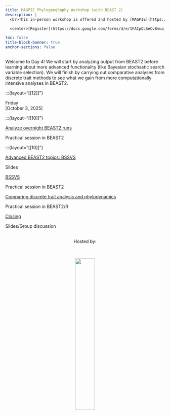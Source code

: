 ```yaml
---
title: MAGPIE PhylogeogRaphy Workshop (with BEAST 2)
description: |
  <br>This in-person workshop is offered and hosted by [MAGPIE](https://www.sfu.ca/magpie.html) in the Department of Mathematics at Simon Fraser University.

  <center>[Register](https://docs.google.com/forms/d/e/1FAIpQLSeOv8vuo_HdsrBvmoONwcjoCHNAPPXnRvYSXVJmDQBSgpsrJw/viewform?usp=dialog){.btn .btn-outline-primary}</center>

toc: false
title-block-banner: true
anchor-sections: false
---
```


Welcome to Day 4! We will start by analyzing output from BEAST2 before learning about more advanced functionality (like Bayesian stochastic search variable selection). We will finish by carrying out comparative analyses from discrete trait methods to see what we gain from more computationally intensive analyses in BEAST2.


<!-- ================= Day 4 ================= -->
:::{layout="[[12]]"}

:::{.date}
Friday<br>[October 3, 2025]
:::

:::{layout="[[10]]"}

:::{.card .mb-3}
:::{.card-body}
[Analyze overnight BEAST2 runs](pages/embedR.qmd){.card-title .stretched-link}

:::{.text-muted}
Practical session in BEAST2
:::
:::
:::

:::{layout="[[10]]"}

:::{.card .mb-3}
:::{.card-body}
[Advanced BEAST2 topics: BSSVS](pages/embedR.qmd){.card-title .stretched-link}

:::{.text-muted}
Slides
:::
:::
:::

:::{.card .mb-3}
:::{.card-body}
[BSSVS](pages/embedPython.qmd){.card-title .stretched-link}

:::{.text-muted}
Practical session in BEAST2
:::
:::
:::

:::{.card .mb-3}
:::{.card-body}
[Comparing discrete trait analysis and phylodynamics](pages/embedPython.qmd){.card-title .stretched-link}

:::{.text-muted}
Practical session in BEAST2/R
:::
:::
:::

:::{.card .mb-3}
:::{.card-body}
[Closing](pages/embedPython.qmd){.card-title .stretched-link}

:::{.text-muted}
Slides/Group discussion
:::
:::
:::



<!--
Can repeat for more days and sessions...
-->

<!--
<br><br>
![](img/duck_coffee.png){fig-alt="front logo"}
-->

<br>
<center>Hosted by:</center>
<br>

<center>![](img/magpieLogo/lightBackground/transparentcircle_darktext.png){fig-alt="host logo" width="35%"}</center>
